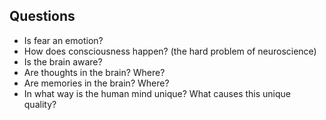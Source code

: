 ## Questions
- Is fear an emotion?
- How does consciousness happen? (the hard problem of neuroscience)
- Is the brain aware?
- Are thoughts in the brain? Where?
- Are memories in the brain? Where?
- In what way is the human mind unique? What causes this unique quality?
